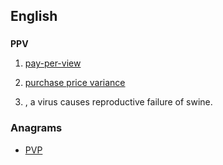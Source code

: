 ==English==

==={{initialism-old|en}}===
'''PPV'''

# {{context|television|lang=en}} [[pay-per-view]]
# [[purchase price variance]]
# {{context|biology|lang=en}} {{taxlink|Porcine parvovirus|species}}, a virus causes reproductive failure of swine.

===Anagrams===
* [[PVP#English|PVP]]